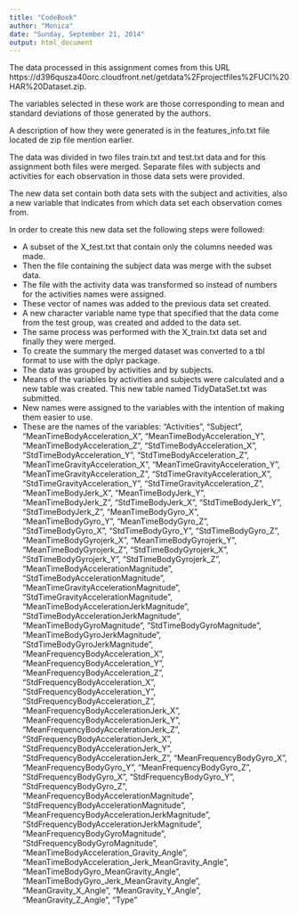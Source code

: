 ```yaml
---
title: "CodeBook"
author: "Monica"
date: "Sunday, September 21, 2014"
output: html_document
---
```


The data processed in this assignment comes from this URL
https://d396qusza40orc.cloudfront.net/getdata%2Fprojectfiles%2FUCI%20HAR%20Dataset.zip.

The variables selected in these work are those corresponding to mean and standard deviations of those generated by the authors.

A description of how they were generated is in the features_info.txt file located de zip file mention earlier.

The data was divided in two files train.txt and test.txt data and for this assignment both files were merged. Separate files with subjects and activities for each observation in those data sets were provided.

The new data set contain both data sets with the subject and activities, also a new variable that indicates from which data set each observation comes from.

In order to create this new data set the following steps were followed:

* A subset of the X_test.txt that contain only the columns needed was made.
* Then the file containing the subject data was merge with the subset data.
* The file with the activity data was transformed so instead of numbers for the activities names were assigned.
* These vector of names was added to the previous data set created.
* A new character variable name type that specified that the data come from the test group, was created and added to the data set.
* The same process was performed with the X_train.txt data set and finally they were merged.
* To create the summary the merged dataset was converted to a tbl format to use with the dplyr package. 
* The data was grouped by activities and by subjects.
* Means of the variables by activities and subjects were calculated and a new table was created. This new table named TidyDataSet.txt was submitted.
* New names were assigned to the variables with the intention of making them easier to use.
* These are the names of the variables:
"Activities",
"Subject",
"MeanTimeBodyAcceleration_X", 
"MeanTimeBodyAcceleration_Y", 
"MeanTimeBodyAcceleration_Z", 
"StdTimeBodyAcceleration_X",
"StdTimeBodyAcceleration_Y",
"StdTimeBodyAcceleration_Z",
"MeanTimeGravityAcceleration_X",
"MeanTimeGravityAcceleration_Y",
"MeanTimeGravityAcceleration_Z",
"StdTimeGravityAcceleration_X",
"StdTimeGravityAcceleration_Y",
"StdTimeGravityAcceleration_Z",
"MeanTimeBodyJerk_X",
"MeanTimeBodyJerk_Y",
"MeanTimeBodyJerk_Z",
"StdTimeBodyJerk_X",
"StdTimeBodyJerk_Y",
"StdTimeBodyJerk_Z",
"MeanTimeBodyGyro_X",
"MeanTimeBodyGyro_Y",
"MeanTimeBodyGyro_Z",
"StdTimeBodyGyro_X",
"StdTimeBodyGyro_Y",
"StdTimeBodyGyro_Z",
"MeanTimeBodyGyrojerk_X",
"MeanTimeBodyGyrojerk_Y",
"MeanTimeBodyGyrojerk_Z",
"StdTimeBodyGyrojerk_X",
"StdTimeBodyGyrojerk_Y",
"StdTimeBodyGyrojerk_Z",
"MeanTimeBodyAccelerationMagnitude",
"StdTimeBodyAccelerationMagnitude",
"MeanTimeGravityAccelerationMagnitude",
"StdTimeGravityAccelerationMagnitude",
"MeanTimeBodyAccelerationJerkMagnitude",
"StdTimeBodyAccelerationJerkMagnitude",
"MeanTimeBodyGyroMagnitude",
"StdTimeBodyGyroMagnitude",
"MeanTimeBodyGyroJerkMagnitude",
"StdTimeBodyGyroJerkMagnitude",
"MeanFrequencyBodyAcceleration_X",
"MeanFrequencyBodyAcceleration_Y",
"MeanFrequencyBodyAcceleration_Z",
"StdFrequencyBodyAcceleration_X",
"StdFrequencyBodyAcceleration_Y",
"StdFrequencyBodyAcceleration_Z",
"MeanFrequencyBodyAccelerationJerk_X",
"MeanFrequencyBodyAccelerationJerk_Y",
"MeanFrequencyBodyAccelerationJerk_Z",
"StdFrequencyBodyAccelerationJerk_X",
"StdFrequencyBodyAccelerationJerk_Y",
"StdFrequencyBodyAccelerationJerk_Z",
"MeanFrequencyBodyGyro_X",
"MeanFrequencyBodyGyro_Y",
"MeanFrequencyBodyGyro_Z",
"StdFrequencyBodyGyro_X",
"StdFrequencyBodyGyro_Y",
"StdFrequencyBodyGyro_Z",
"MeanFrequencyBodyAccelerationMagnitude",
"StdFrequencyBodyAccelerationMagnitude",
"MeanFrequencyBodyAccelerationJerkMagnitude",
"StdFrequencyBodyAccelerationJerkMagnitude",
"MeanFrequencyBodyGyroMagnitude",
"StdFrequencyBodyGyroMagnitude",
"MeanTimeBodyAcceleration_Gravity_Angle",
"MeanTimeBodyAcceleration_Jerk_MeanGravity_Angle",
"MeanTimeBodyGyro_MeanGravity_Angle",
"MeanTimeBodyGyro_Jerk_MeanGravity_Angle",
"MeanGravity_X_Angle",
"MeanGravity_Y_Angle",
"MeanGravity_Z_Angle",
"Type"


